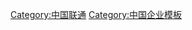 {{Navbox
| name = 中国联通
| state = {{{state<includeonly>|autocollapse</includeonly>}}}
| title = [[中国联通|<span style="color:#FFFFFF">中国联通</span>]]
|titlestyle=background:#ff0000;color:#FFFFFF;
|groupstyle=background:#ff0000 ;color:#FFFFFF;
|belowstyle=background:#ff0000;color:#FFFFFF;
|image =
| bodyclass = hlist

|group1 = 属下服务品牌及产品
|list1 =[[沃]]，[[腾讯大王卡]]，[[炫铃]]，[[UP新势力]]（已取消），[[世界风]]（已取消），[[如意通]]（已取消），[[联通新时空]]（已取消）

|group2 = 属下企业
|list2 = [[中国联通 (香港)]]，[[中国铁塔]]
|group3 = 相关人物
|list3 =[[常小兵]],[[王建宙]]，[[王晓初]]，[[尚冰]]
|group4 =历史
|list4 = [[中国联通 (2008年之前)]]，[[中国网通]]，[[吉通]]
|group5 = 相关事件及企业
|list5 = [[对中国联通的争议]]，[[2008年中华人民共和国电信业重组]]，[[电子工业部]]，[[中国电信]]

|below = 
* {{icon|category}} '''[[:Category:中国联通|分类]]'''
}}<noinclude>
{{collapsible option}}
[[Category:中国联通]]
[[Category:中国企业模板]]
</noinclude>